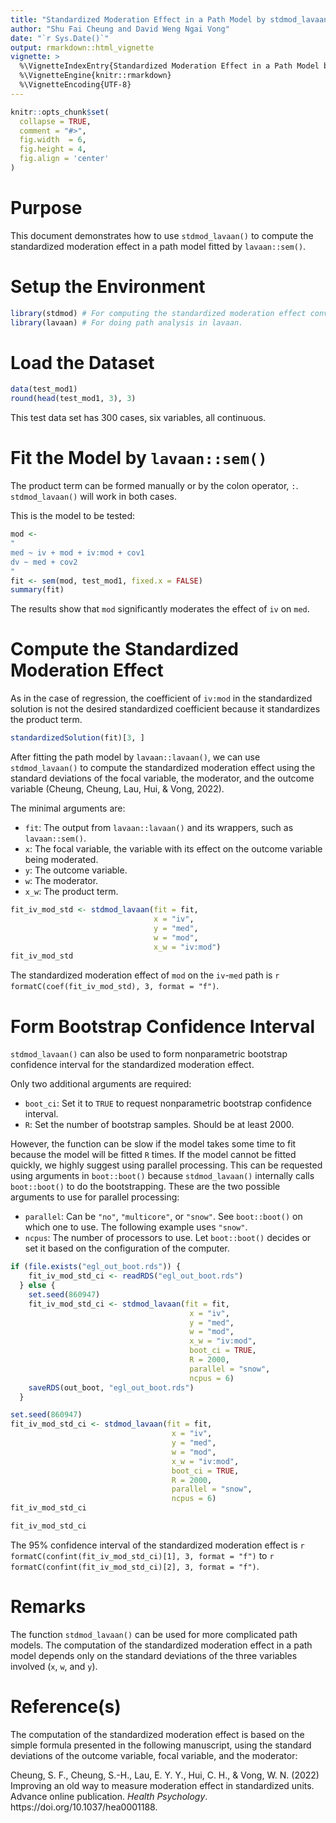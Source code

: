 ---
title: "Standardized Moderation Effect in a Path Model by stdmod_lavaan()"
author: "Shu Fai Cheung and David Weng Ngai Vong"
date: "`r Sys.Date()`"
output: rmarkdown::html_vignette
vignette: >
  %\VignetteIndexEntry{Standardized Moderation Effect in a Path Model by stdmod_lavaan()}
  %\VignetteEngine{knitr::rmarkdown}
  %\VignetteEncoding{UTF-8}
---

```{r, include = FALSE}
knitr::opts_chunk$set(
  collapse = TRUE,
  comment = "#>",
  fig.width  = 6,
  fig.height = 4,
  fig.align = 'center'
)
```

# Purpose

This document demonstrates how to use `stdmod_lavaan()` to compute the
standardized moderation effect in a path model fitted by `lavaan::sem()`.


# Setup the Environment

```{r setup}
library(stdmod) # For computing the standardized moderation effect conveniently
library(lavaan) # For doing path analysis in lavaan.
```

# Load the Dataset

```{r load_dataset}
data(test_mod1)
round(head(test_mod1, 3), 3)
```

This test data set has 300 cases, six variables, all continuous.


# Fit the Model by `lavaan::sem()`

The product term can be formed manually or by the colon operator, `:`.
`stdmod_lavaan()` will work in both cases.

This is the model to be tested:

```{r mod_sem}
mod <-
"
med ~ iv + mod + iv:mod + cov1
dv ~ med + cov2
"
fit <- sem(mod, test_mod1, fixed.x = FALSE)
summary(fit)
```

The results show that `mod` significantly moderates the effect of
`iv` on `med`.

# Compute the Standardized Moderation Effect

As in the case of regression, the coefficient of `iv:mod` in
the standardized solution is not the desired standardized coefficient because
it standardizes the product term.

```{r}
standardizedSolution(fit)[3, ]
```

After fitting the path model by `lavaan::lavaan()`, we can use `stdmod_lavaan()`
to compute the standardized moderation effect using the standard deviations
of the focal variable, the moderator, and the outcome variable (Cheung,
Cheung, Lau, Hui, & Vong, 2022).

The minimal arguments are:

- `fit`: The output from `lavaan::lavaan()` and its wrappers, such
          as `lavaan::sem()`.
- `x`: The focal variable, the variable with its effect on the
       outcome variable being moderated.
- `y`: The outcome variable.
- `w`: The moderator.
- `x_w`: The product term.

```{r}
fit_iv_mod_std <- stdmod_lavaan(fit = fit,
                                x = "iv",
                                y = "med",
                                w = "mod",
                                x_w = "iv:mod")
fit_iv_mod_std
```

The standardized moderation effect of `mod` on the `iv`-`med` path is
`r formatC(coef(fit_iv_mod_std), 3, format = "f")`.

# Form Bootstrap Confidence Interval

`stdmod_lavaan()` can also be used to form nonparametric bootstrap
confidence interval for the standardized moderation effect.

Only two additional arguments are required:

- `boot_ci`: Set it to `TRUE` to request nonparametric bootstrap confidence
             interval.
- `R`: Set the number of bootstrap samples. Should be at least 2000.

However, the function can be slow if the model takes some time to fit because
the model will be fitted `R` times. If the model cannot be fitted quickly,
we highly suggest using parallel processing. This can be requested using
arguments in `boot::boot()` because `stdmod_lavaan()` internally calls
`boot::boot()` to do the bootstrapping. These are the two possible arguments
to use for parallel processing:

-  `parallel`: Can be `"no"`, `"multicore"`, or `"snow"`.  See `boot::boot()`
               on which one to use. The following example uses `"snow"`.
- `ncpus`: The number of processors to use. Let `boot::boot()` decides or set
            it based on the configuration of the computer.

```{r echo = FALSE}
if (file.exists("egl_out_boot.rds")) {
    fit_iv_mod_std_ci <- readRDS("egl_out_boot.rds")
  } else {
    set.seed(860947)
    fit_iv_mod_std_ci <- stdmod_lavaan(fit = fit,
                                        x = "iv",
                                        y = "med",
                                        w = "mod",
                                        x_w = "iv:mod",
                                        boot_ci = TRUE,
                                        R = 2000,
                                        parallel = "snow",
                                        ncpus = 6)
    saveRDS(out_boot, "egl_out_boot.rds")
  }
```

```{r eval = FALSE}
set.seed(860947)
fit_iv_mod_std_ci <- stdmod_lavaan(fit = fit,
                                    x = "iv",
                                    y = "med",
                                    w = "mod",
                                    x_w = "iv:mod",
                                    boot_ci = TRUE,
                                    R = 2000,
                                    parallel = "snow",
                                    ncpus = 6)
fit_iv_mod_std_ci
```

```{r echo = FALSE}
fit_iv_mod_std_ci
```

The 95% confidence interval of the standardized moderation effect is
`r formatC(confint(fit_iv_mod_std_ci)[1], 3, format = "f")` to
`r formatC(confint(fit_iv_mod_std_ci)[2], 3, format = "f")`.

# Remarks

The function `stdmod_lavaan()` can be used for more complicated path models.
The computation of the standardized moderation effect in a path model depends
only on the standard deviations of the three variables involved
(`x`, `w`, and `y`).

# Reference(s)

The computation of the standardized moderation effect is based on the simple
formula presented in the following manuscript, using the standard deviations of
the outcome variable, focal variable, and the moderator:

Cheung, S. F., Cheung, S.-H., Lau, E. Y. Y., Hui, C. H., & Vong, W. N. (2022)
Improving an old way to measure moderation effect in standardized units.
Advance online publication. *Health Psychology*. https://doi.org/10.1037/hea0001188.

